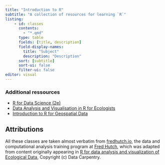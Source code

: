 ```yaml
---
title: "Introduction to R"
subtitle: "A collection of resources for learning `R`"
listing: 
    - id: classes
      contents:
        - "*.qmd"
      type: table
      fields: [title, description]
      field-display-names:
        title: "Subject"
        description: "Description"
      sort: [subtitle]
      sort-ui: false
      filter-ui: false
editor: visual
---
```



::: {#classes}
:::



### Additional ressources 

 - [R for Data Science (2e)](https://r4ds.hadley.nz/)
 - [Data Analysis and Visualisation in R for Ecologists](https://datacarpentry.org/R-ecology-lesson/instructor/aio.html)
 - [Introduction to R for Geospatial Data](https://datacarpentry.org/r-intro-geospatial/index.html)


::: {.callout-note icon=false appearance="minimal"}
## Attributions
All these classes are taken almost verbatim from [fredhutch.io](https://fredhutchio.github.io/r_intro/), the data and computational analysis training program at [Fred Hutch](https://sciwiki.fredhutch.org/), which was adapted from content originally appearing in [R for data analysis and visualization of Ecological Data](https://datacarpentry.org/R-ecology-lesson/instructor/aio.html), Copyright (c) Data Carpentry.
:::
